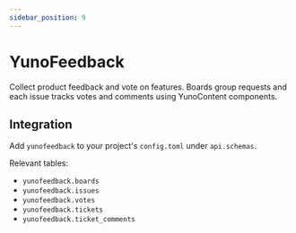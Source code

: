 ```yaml
---
sidebar_position: 9
---
```


# YunoFeedback

Collect product feedback and vote on features. Boards group requests and each issue tracks votes and comments using YunoContent components.

## Integration

Add `yunofeedback` to your project's `config.toml` under `api.schemas`.

Relevant tables:

- `yunofeedback.boards`
- `yunofeedback.issues`
- `yunofeedback.votes`
- `yunofeedback.tickets`
- `yunofeedback.ticket_comments`
